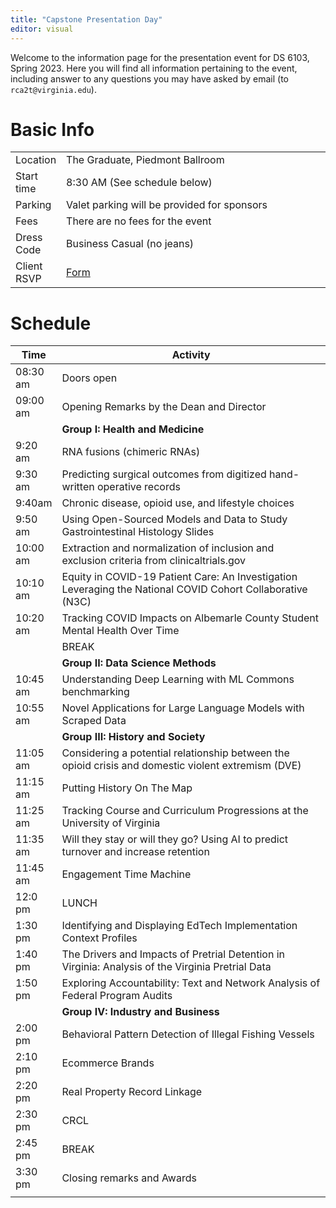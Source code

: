 ```yaml
---
title: "Capstone Presentation Day"
editor: visual
---
```


Welcome to the information page for the presentation event for DS 6103, Spring 2023. Here you will find all information pertaining to the event, including answer to any questions you may have asked by email (to `rca2t@virginia.edu`).

# Basic Info

|             |                                                                        |
|-------------|------------------------------------------------------------------------|
| Location    | The Graduate, Piedmont Ballroom                                        |
| Start time  | 8:30 AM (See schedule below)                                           |
| Parking     | Valet parking will be provided for sponsors                            |
| Fees        | There are no fees for the event                                        |
| Dress Code  | Business Casual (no jeans)                                             |
| Client RSVP | [Form](https://virginia.az1.qualtrics.com/jfe/form/SV_bm83no5ddCIluaW) |

# Schedule {#schedule}

```{=html}
<!--
| Time | Activitiy |
|------|-----------|
| 8:30am | Doors open |
| 9:00am  | Opening Remarks by the Dean and Director | 
| 9:20am  | Behavioral Pattern Detection of Illegal Fishing Vessels | 
| 9:32am  | Ecommerce Brands| 
| 9:44am  | Real Property Record Linkage |  
| 9:56am  | CRCL |
| 10:08am | RNA fusions (chimeric RNAs) |
| 10:20am | Predicting surgical outcomes from digitized hand-written operative records |
| 10:32am | BREAK  |
| 10:45am | Chronic disease, opioid use, and lifestyle choices |
| 10:57am | Using Open-Sourced Models and Data to Study Gastrointestinal Histology Slides |
| 11:09am | Extraction and normalization of inclusion and exclusion criteria from clinicaltrials.gov |
| 11:21am | Equity in COVID-19 Patient Care: An Investigation Leveraging the National COVID Cohort Collaborative (N3C) |
| 11:33am | Tracking COVID Impacts on Albemarle County Student Mental Health Over Time |
| 11:45am | Considering a potential relationship between the opioid crisis and domestic violent extremism (DVE) |
| 12:00pm | LUNCH |
| 1:15pm  | Understanding Deep Learning with ML Commons benchmarking |
| 1:27pm | Novel Applications for Large Language Models with Scraped Data |
| 1:39pm | Putting History On The Map |
| 1:51pm | Tracking Course and Curriculum Progressions at the University of Virginia |
| 2:05 | BREAK  |
| 2:15pm | Will they stay or will they go?  Using AI to predict turnover and increase retention |
| 2:27pm | Engagement Time Machine |
| 2:39pm | Identifying and Displaying EdTech Implementation Context Profiles |
| 2:51pm | The Drivers and Impacts of Pretrial Detention in Virginia: Analysis of the Virginia Pretrial Data |
| 3:03pm | Exploring Accountability: Text and Network Analysis of Federal Program Audits (US citizens only) |
| 3:15pm | BREAK  |
| 4:00pm | Closing remarks and Awards  |
-->
```
| Time     | Activity                                                                                                   |
|----------|------------------------------------------------------------------------------------------------------------|
| 08:30 am | Doors open                                                                                                 |
| 09:00 am | Opening Remarks by the Dean and Director                                                                   |
|          | **Group I: Health and Medicine**                                                                           |
| 9:20 am  | RNA fusions (chimeric RNAs)                                                                                |
| 9:30 am  | Predicting surgical outcomes from digitized hand-written operative records                                 |
| 9:40am   | Chronic disease, opioid use, and lifestyle choices                                                         |
| 9:50 am  | Using Open-Sourced Models and Data to Study Gastrointestinal Histology Slides                              |
| 10:00 am | Extraction and normalization of inclusion and exclusion criteria from clinicaltrials.gov                   |
| 10:10 am | Equity in COVID-19 Patient Care: An Investigation Leveraging the National COVID Cohort Collaborative (N3C) |
| 10:20 am | Tracking COVID Impacts on Albemarle County Student Mental Health Over Time                                 |
|          | BREAK                                                                                                      |
|          | **Group II: Data Science Methods**                                                                         |
| 10:45 am | Understanding Deep Learning with ML Commons benchmarking                                                   |
| 10:55 am | Novel Applications for Large Language Models with Scraped Data                                             |
|          | **Group III: History and Society**                                                                         |
| 11:05 am | Considering a potential relationship between the opioid crisis and domestic violent extremism (DVE)        |
| 11:15 am | Putting History On The Map                                                                                 |
| 11:25 am | Tracking Course and Curriculum Progressions at the University of Virginia                                  |
| 11:35 am | Will they stay or will they go? Using AI to predict turnover and increase retention                        |
| 11:45 am | Engagement Time Machine                                                                                    |
| 12:0 pm  | LUNCH                                                                                                      |
| 1:30 pm  | Identifying and Displaying EdTech Implementation Context Profiles                                          |
| 1:40 pm  | The Drivers and Impacts of Pretrial Detention in Virginia: Analysis of the Virginia Pretrial Data          |
| 1:50 pm  | Exploring Accountability: Text and Network Analysis of Federal Program Audits                              |
|          | **Group IV: Industry and Business**                                                                        |
| 2:00 pm  | Behavioral Pattern Detection of Illegal Fishing Vessels                                                    |
| 2:10 pm  | Ecommerce Brands                                                                                           |
| 2:20 pm  | Real Property Record Linkage                                                                               |
| 2:30 pm  | CRCL                                                                                                       |
| 2:45 pm  | BREAK                                                                                                      |
| 3:30 pm  | Closing remarks and Awards                                                                                 |
|          |                                                                                                            |
